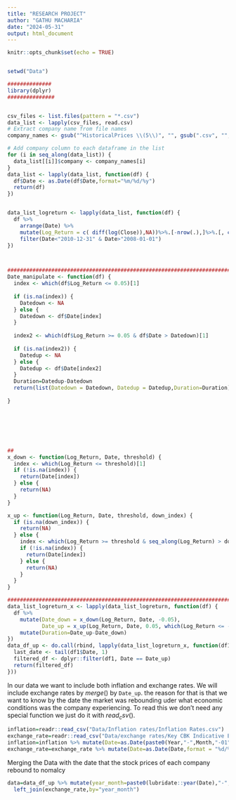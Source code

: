 ```yaml
---
title: "RESEARCH PROJECT"
author: "GATHU MACHARIA"
date: "2024-05-31"
output: html_document
---
```


```r
knitr::opts_chunk$set(echo = TRUE)
```



```r
```

```r
setwd("Data")

##############
library(dplyr)
###############


csv_files <- list.files(pattern = "*.csv")
data_list <- lapply(csv_files, read.csv)
# Extract company name from file names
company_names <- gsub("^HistoricalPrices \\(5\\)", "", gsub(".csv", "", csv_files))

# Add company column to each dataframe in the list
for (i in seq_along(data_list)) {
  data_list[[i]]$company <- company_names[i]
}
data_list <- lapply(data_list, function(df) {
  df$Date <- as.Date(df$Date,format="%m/%d/%y")
  return(df)
})


data_list_logreturn <- lapply(data_list, function(df) {
  df %>% 
    arrange(Date) %>% 
    mutate(Log_Return = c( diff(log(Close)),NA))%>%.[-nrow(.),]%>%.[, c(1,5,7,8)]%>%
    filter(Date<"2010-12-31" & Date>"2008-01-01")
})



#######################################################################
Date_manipulate <- function(df) {
  index <- which(df$Log_Return <= 0.05)[1]
  
  if (is.na(index)) {
    Datedown <- NA
  } else {
    Datedown <- df$Date[index]
  }
  
  index2 <- which(df$Log_Return >= 0.05 & df$Date > Datedown)[1]
  
  if (is.na(index2)) {
    Datedup <- NA
  } else {
    Datedup <- df$Date[index2]
  }
  Duration=Datedup-Datedown
  return(list(Datedown = Datedown, Datedup = Datedup,Duration=Duration))
 
}







##
x_down <- function(Log_Return, Date, threshold) {
  index <- which(Log_Return <= threshold)[1]
  if (!is.na(index)) {
    return(Date[index])
  } else {
    return(NA)
  }
}

x_up <- function(Log_Return, Date, threshold, down_index) {
  if (is.na(down_index)) {
    return(NA)
  } else {
    index <- which(Log_Return >= threshold & seq_along(Log_Return) > down_index)[1]
    if (!is.na(index)) {
      return(Date[index])
    } else {
      return(NA)
    }
  }
}

############################################################################
data_list_logreturn_x <- lapply(data_list_logreturn, function(df) {
  df %>%
    mutate(Date_down = x_down(Log_Return, Date, -0.05),
           Date_up = x_up(Log_Return, Date, 0.05, which(Log_Return <= -0.05)[1]))%>%
    mutate(Duration=Date_up-Date_down)
})
data_df_up <- do.call(rbind, lapply(data_list_logreturn_x, function(df1) {
  last_date <- tail(df1$Date, 1)
  filtered_df <- dplyr::filter(df1, Date == Date_up)
  return(filtered_df)
}))

```

In our data we want to include both inflation and exchange rates. We will include exchange rates by $merge()$ by `Date_up`. the reason for that is that we want to know by the date the market was rebounding uder what economic conditions was the company experiencing. To read this we don't need any special function we just do it with $read_csv()$.

```r
inflation=readr::read_csv("Data/Inflation rates/Inflation Rates.csv")
exchange_rate=readr::read_csv("Data/exchange rates/Key CBK Indicative Exchange Rates (1).csv")
inflation=inflation %>% mutate(Date=as.Date(paste0(Year,"-",Month,"-01"),format="%Y-%b-%d")) %>% mutate(year_month=paste0(lubridate::year(Date),"-",months(Date)) )
exchange_rate=exchange_rate %>% mutate(Date=as.Date(Date,format = "%d/%m/%d") )%>% mutate(year_month=paste0(lubridate::year(Date),"-",months(Date)) )
```

Merging the Data with the date that the stock prices of each company rebound to nomalcy

```r
data=data_df_up %>% mutate(year_month=paste0(lubridate::year(Date),"-",months(Date)) ) %>% 
  left_join(exchange_rate,by="year_month")

```


